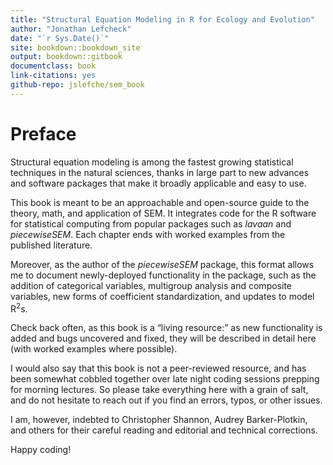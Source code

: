 ```yaml
--- 
title: "Structural Equation Modeling in R for Ecology and Evolution"
author: "Jonathan Lefcheck"
date: "`r Sys.Date()`"
site: bookdown::bookdown_site
output: bookdown::gitbook
documentclass: book
link-citations: yes
github-repo: jslefche/sem_book
---
```


# Preface
Structural equation modeling is among the fastest growing statistical techniques in the natural sciences, thanks in large part to new advances and software packages that make it broadly applicable and easy to use.

This book is meant to be an approachable and open-source guide to the theory, math, and application of SEM. It integrates code for the R software for statistical computing from popular packages such as *lavaan* and *piecewiseSEM*. Each chapter ends with worked examples from the published literature.

Moreover, as the author of the *piecewiseSEM* package, this format allows me to document newly-deployed functionality in the package, such as the addition of categorical variables, multigroup analysis and composite variables, new forms of coefficient standardization, and updates to model R<sup>2</sup>s.

Check back often, as this book is a "living resource:" as new functionality is added and bugs uncovered and fixed, they will be described in detail here (with worked examples where possible).

I would also say that this book is not a peer-reviewed resource, and has been somewhat cobbled together over late night coding sessions prepping for morning lectures. So please take everything here with a grain of salt, and do not hesitate to reach out if you find an errors, typos, or other issues.

I am, however, indebted to Christopher Shannon, Audrey Barker-Plotkin, and others for their careful reading and editorial and technical corrections.

Happy coding!
